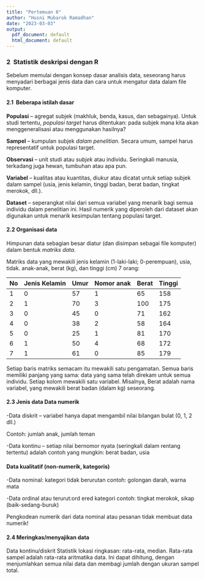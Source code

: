 ```yaml
---
title: "Pertemuan 6"
author: "Husni Mubarok Ramadhan"
date: "2023-03-03"
output:
  pdf_document: default
  html_document: default
---
```


### **2  Statistik deskripsi dengan R**

Sebelum memulai dengan konsep dasar analisis data, seseorang harus menyadari berbagai jenis data dan cara untuk mengatur data dalam file komputer.

#### **2.1  Beberapa istilah dasar**

**Populasi** -- agregat subjek (makhluk, benda, kasus, dan sebagainya). Untuk studi tertentu, *populasi target* harus ditentukan: pada subjek mana kita akan menggeneralisasi atau menggunakan hasilnya?

**Sampel** -- kumpulan subjek *dalam penelitian*. Secara umum, sampel harus representatif untuk populasi target.

**Observasi** -- unit studi atau *subjek* atau individu. Seringkali manusia, terkadang juga hewan, tumbuhan atau apa pun.

**Variabel** -- kualitas atau kuantitas, diukur atau dicatat untuk setiap subjek dalam sampel (usia, jenis kelamin, tinggi badan, berat badan, tingkat merokok, dll.).

**Dataset** -- seperangkat nilai dari semua variabel yang menarik bagi semua individu dalam penelitian ini. Hasil numerik yang diperoleh dari dataset akan digunakan untuk menarik kesimpulan tentang populasi target.

#### **2.2 Organisasi data**

Himpunan data sebagian besar diatur (dan disimpan sebagai file komputer) dalam bentuk *matriks data*.

Matriks data yang mewakili jenis kelamin (1-laki-laki; 0-perempuan), usia, tidak. anak-anak, berat (kg), dan tinggi (cm) 7 orang:

| No  | Jenis Kelamin | Umur | Nomor anak | Berat | Tinggi |
|-----|---------------|------|------------|-------|--------|
| 1   | 0             | 57   | 1          | 65    | 158    |
| 2   | 1             | 70   | 3          | 100   | 175    |
| 3   | 0             | 45   | 0          | 71    | 162    |
| 4   | 0             | 38   | 2          | 58    | 164    |
| 5   | 0             | 25   | 1          | 81    | 170    |
| 6   | 1             | 50   | 4          | 68    | 172    |
| 7   | 1             | 61   | 0          | 85    | 179    |

Setiap baris matriks semacam itu mewakili satu pengamatan. Semua baris memiliki panjang yang sama: data yang sama telah direkam untuk semua individu. Setiap kolom mewakili satu variabel. Misalnya, Berat adalah nama variabel, yang mewakili berat badan (dalam kg) seseorang.

#### **2.3 Jenis data Data numerik**

-Data diskrit -- variabel hanya dapat mengambil nilai bilangan bulat (0, 1, 2 dll.)

Contoh: jumlah anak, jumlah teman

-Data kontinu -- setiap nilai bernomor nyata (seringkali dalam rentang tertentu) adalah contoh yang mungkin: berat badan, usia

#### **Data kualitatif (non-numerik, kategoris)**

-Data nominal: kategori tidak berurutan contoh: golongan darah, warna mata

-Data ordinal atau terurut:ord ered kategori contoh: tingkat merokok, sikap (baik-sedang-buruk)

Pengkodean numerik dari data nominal atau pesanan tidak membuat data numerik!

#### **2.4 Meringkas/menyajikan data**

Data kontinu/diskrit Statistik lokasi ringkasan: rata-rata, median. Rata-rata sampel adalah rata-rata aritmatika data. Ini dapat dihitung, dengan menjumlahkan semua nilai data dan membagi jumlah dengan ukuran sampel total.
